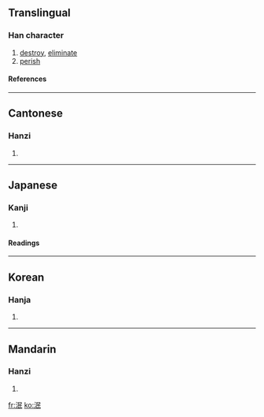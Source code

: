 ==Translingual==
===Han character===
{{Han char|rn=85|rad=水|as=05|sn=8|four=3714<sub>7</sub>|canj=水口女心 (ERVP)}}
# [[destroy]], [[eliminate]]
# [[perish]]
====References====
{{Han ref|kx=0618.140|dkj=17324|dj=1013.090|hdz=31596.030|uh=6CEF|ud=27887|bh=AA7B|bd=43643}}

----
==Cantonese==
===Hanzi===
{{yue-hanzi|jyut=|y=man5}}
# {{defn|Cantonese}}

----
==Japanese==
===Kanji===
{{ja-kanji|grade=|rs=水05}}
# {{defn|Japanese}} 
====Readings====
{{ja-readings|on=[[びん]] (bin), [[べん]] (ben), [[みん]] (min)|kun=[[ほろびる]] (horobiru)}}

----
==Korean==
===Hanja===
{{ko-hanja|hangeul=민|eumhun=|rv=min|mr=min|y=min}}
# {{defn|Korean}}

----
==Mandarin==
===Hanzi===
{{cmn-hanzi|pin=[[mǐn]] ([[min3]])|wg=min<sup>3</sup>}}
# {{defn|Mandarin}}

[[fr:泯]]
[[ko:泯]]